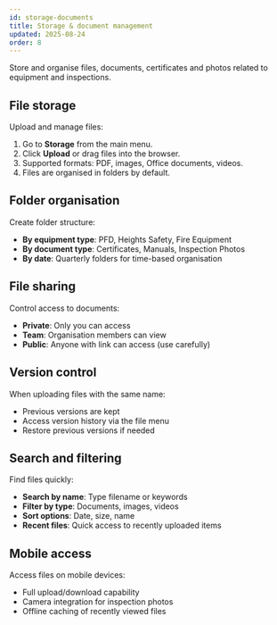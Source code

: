 ```yaml
---
id: storage-documents
title: Storage & document management
updated: 2025-08-24
order: 8
---
```


Store and organise files, documents, certificates and photos related to equipment and inspections.

## File storage
Upload and manage files:
1. Go to **Storage** from the main menu.
2. Click **Upload** or drag files into the browser.
3. Supported formats: PDF, images, Office documents, videos.
4. Files are organised in folders by default.

## Folder organisation
Create folder structure:
- **By equipment type**: PFD, Heights Safety, Fire Equipment
- **By document type**: Certificates, Manuals, Inspection Photos
- **By date**: Quarterly folders for time-based organisation

## File sharing
Control access to documents:
- **Private**: Only you can access
- **Team**: Organisation members can view
- **Public**: Anyone with link can access (use carefully)

## Version control
When uploading files with the same name:
- Previous versions are kept
- Access version history via the file menu
- Restore previous versions if needed

## Search and filtering
Find files quickly:
- **Search by name**: Type filename or keywords
- **Filter by type**: Documents, images, videos
- **Sort options**: Date, size, name
- **Recent files**: Quick access to recently uploaded items

## Mobile access
Access files on mobile devices:
- Full upload/download capability
- Camera integration for inspection photos
- Offline caching of recently viewed files
